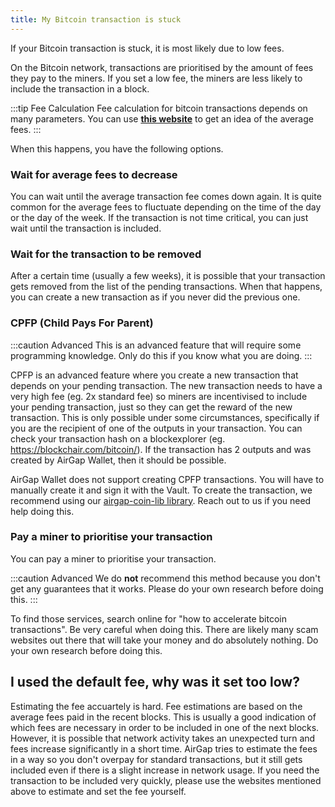 ```yaml
---
title: My Bitcoin transaction is stuck
---
```


If your Bitcoin transaction is stuck, it is most likely due to low fees.

On the Bitcoin network, transactions are prioritised by the amount of fees they pay to the miners. If you set a low fee, the miners are less likely to include the transaction in a block.

:::tip Fee Calculation
Fee calculation for bitcoin transactions depends on many parameters. You can use **[this website](https://btc.network/estimate)** to get an idea of the average fees.
:::

When this happens, you have the following options.

### Wait for average fees to decrease

You can wait until the average transaction fee comes down again. It is quite common for the average fees to fluctuate depending on the time of the day or the day of the week. If the transaction is not time critical, you can just wait until the transaction is included.

### Wait for the transaction to be removed

After a certain time (usually a few weeks), it is possible that your transaction gets removed from the list of the pending transactions. When that happens, you can create a new transaction as if you never did the previous one.

### CPFP (Child Pays For Parent)

:::caution Advanced
This is an advanced feature that will require some programming knowledge. Only do this if you know what you are doing.
:::

CPFP is an advanced feature where you create a new transaction that depends on your pending transaction. The new transaction needs to have a very high fee (eg. 2x standard fee) so miners are incentivised to include your pending transaction, just so they can get the reward of the new transaction. This is only possible under some circumstances, specifically if you are the recipient of one of the outputs in your transaction. You can check your transaction hash on a blockexplorer (eg. https://blockchair.com/bitcoin/). If the transaction has 2 outputs and was created by AirGap Wallet, then it should be possible.

AirGap Wallet does not support creating CPFP transactions. You will have to manually create it and sign it with the Vault. To create the transaction, we recommend using our [airgap-coin-lib library](https://github.com/airgap-it/airgap-coin-lib). Reach out to us if you need help doing this.

### Pay a miner to prioritise your transaction

You can pay a miner to prioritise your transaction.

:::caution Advanced
We do **not** recommend this method because you don't get any guarantees that it works. Please do your own research before doing this.
:::

To find those services, search online for "how to accelerate bitcoin transactions". Be very careful when doing this. There are likely many scam websites out there that will take your money and do absolutely nothing. Do your own research before doing this.

<!--
### RBF (Replace By Fee) (Currently not supported by AirGap)

:::warning not supported
This is currently not supported by AirGap
:::

Some wallets allow the fee of a transaction to be increased. This is not currently possible in AirGap. -->

## I used the default fee, why was it set too low?

Estimating the fee accuartely is hard. Fee estimations are based on the average fees paid in the recent blocks. This is usually a good indication of which fees are necessary in order to be included in one of the next blocks. However, it is possible that network activity takes an unexpected turn and fees increase significantly in a short time. AirGap tries to estimate the fees in a way so you don't overpay for standard transactions, but it still gets included even if there is a slight increase in network usage. If you need the transaction to be included very quickly, please use the websites mentioned above to estimate and set the fee yourself.
